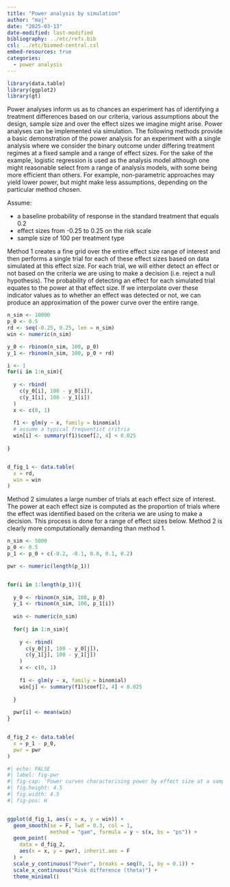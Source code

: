 ```yaml
---
title: "Power analysis by simulation"
author: "maj"
date: "2025-03-13"
date-modified: last-modified
bibliography: ../etc/refs.bib
csl: ../etc/biomed-central.csl
embed-resources: true
categories:
  - power analysis
---
```


```r
library(data.table)
library(ggplot2)
library(gt)
```


Power analyses inform us as to chances an experiment has of identifying a treatment differences based on our criteria, various assumptions about the design, sample size and over the effect sizes we imagine might arise.
Power analyses can be implemented via simulation.
The following methods provide a basic demonstration of the power analysis for an experiment with a single analysis where we consider the binary outcome under differing treatment regimes at a fixed sample and a range of effect sizes.
For the sake of the example, logistic regression is used as the analysis model although one might reasonable select from a range of analysis models, with some being more efficient than others.
For example, non-parametric approaches may yield lower power, but might make less assumptions, depending on the particular method chosen.

Assume:

+ a baseline probability of response in the standard treatment that equals 0.2
+ effect sizes from -0.25 to 0.25 on the risk scale
+ sample size of 100 per treatment type

Method 1 creates a fine grid over the entire effect size range of interest and then performs a single trial for each of these effect sizes based on data simulated at this effect size.
For each trial, we will either detect an effect or not based on the criteria we are using to make a decision (i.e. reject a null hypothesis).
The probability of detecting an effect for each simulated trial equates to the power at that effect size.
If we interpolate over these indicator values as to whether an effect was detected or not, we can produce an approximation of the power curve over the entire range.

```r

n_sim <- 10000
p_0 <- 0.5
rd <- seq(-0.25, 0.25, len = n_sim)
win <- numeric(n_sim)

y_0 <- rbinom(n_sim, 100, p_0)
y_1 <- rbinom(n_sim, 100, p_0 + rd)

i <- 1
for(i in 1:n_sim){
  
  y <- rbind(
    c(y_0[i], 100 - y_0[i]),
    c(y_1[i], 100 - y_1[i])
  )
  x <- c(0, 1)
  
  f1 <- glm(y ~ x, family = binomial)
  # assume a typical frequentist critria
  win[i] <- summary(f1)$coef[2, 4] < 0.025
  
}


d_fig_1 <- data.table(
  x = rd,
  win = win
)

```

Method 2 simulates a large number of trials at each effect size of interest.
The power at each effect size is computed as the proportion of trials where the effect was identified based on the criteria we are using to make a decision.
This process is done for a range of effect sizes below.
Method 2 is clearly more computationally demanding than method 1.

```r
n_sim <- 5000
p_0 <- 0.5
p_1 <- p_0 + c(-0.2, -0.1, 0.0, 0.1, 0.2)

pwr <- numeric(length(p_1))


for(i in 1:length(p_1)){
  
  y_0 <- rbinom(n_sim, 100, p_0)
  y_1 <- rbinom(n_sim, 100, p_1[i])
  
  win <- numeric(n_sim)
  
  for(j in 1:n_sim){
  
    y <- rbind(
      c(y_0[j], 100 - y_0[j]),
      c(y_1[j], 100 - y_1[j])
    )
    x <- c(0, 1)
    
    f1 <- glm(y ~ x, family = binomial)
    win[j] <- summary(f1)$coef[2, 4] < 0.025
    
  } 
  
  pwr[i] <- mean(win)
}


d_fig_2 <- data.table(
  x = p_1 - p_0,
  pwr = pwr
)
```



```r
#| echo: FALSE
#| label: fig-pwr
#| fig-cap: 'Power curves characterising power by effect size at a sample size of 100 per arm in two group study with binary outcome (points show results from method 2)'
#| fig.height: 4.5
#| fig.width: 4.5
#| fig-pos: H


ggplot(d_fig_1, aes(x = x, y = win)) +
  geom_smooth(se = F, lwd = 0.3, col = 1, 
              method = "gam", formula = y ~ s(x, bs = "ps")) +
  geom_point(
    data = d_fig_2,
    aes(x = x, y = pwr), inherit.aes = F
  ) +
  scale_y_continuous("Power", breaks = seq(0, 1, by = 0.1)) +
  scale_x_continuous("Risk difference (theta)") +
  theme_minimal()
```


<!-- ::: {#refs} -->
<!-- ::: -->

